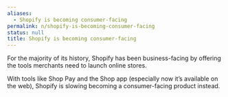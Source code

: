 ```yaml
---
aliases:
  - Shopify is becoming consumer-facing
permalink: n/shopify-is-becoming-consumer-facing
status: null
title: Shopify is becoming consumer-facing
---
```

For the majority of its history, Shopify has been business-facing by offering the tools merchants need to launch online stores.

With tools like Shop Pay and the Shop app (especially now it’s available on the web), Shopify is slowing becoming a consumer-facing product instead.
